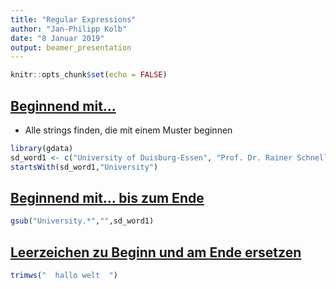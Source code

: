 ```yaml
---
title: "Regular Expressions"
author: "Jan-Philipp Kolb"
date: "8 Januar 2019"
output: beamer_presentation
---
```


```r
knitr::opts_chunk$set(echo = FALSE)
```

## [Beginnend mit...](https://www.rdocumentation.org/packages/gdata/versions/2.18.0/topics/startsWith)

- Alle strings finden, die mit einem Muster beginnen

```r
library(gdata)
sd_word1 <- c("University of Duisburg-Essen", "Prof. Dr. Rainer Schnell"  ,  "University of Duisburg-Essen","Duisburg University" )
startsWith(sd_word1,"University")
```

## [Beginnend mit... bis zum Ende](http://r.789695.n4.nabble.com/Match-beginning-and-end-of-string-grepl-td4696363.html)

```r
gsub("University.*","",sd_word1)
```

## [Leerzeichen zu Beginn und am Ende ersetzen](https://stat.ethz.ch/R-manual/R-devel/library/base/html/trimws.html)

```r
trimws("  hallo welt  ")
```

